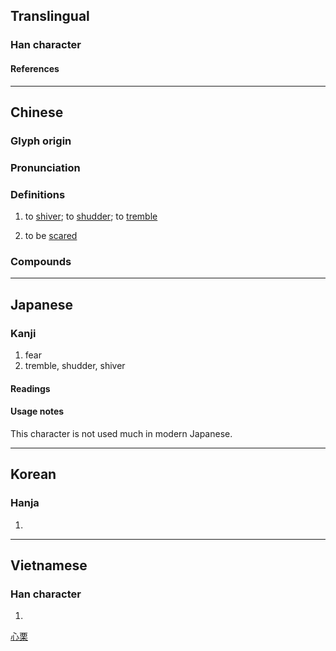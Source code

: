 {{also|栗}}
{{character info}}
{{character info|0xf9d9}}
==Translingual==

===Han character===
{{Han char|rn=61|rad=心|as=10|sn=13|four=91094|canj=PMWD|ids=⿰忄栗}}

====References====
{{Han ref|kx=0397.200|dkj=11042|dj=0736.130|hdz=42336.040|uh=6144}}
{{Han ref|uh=F9D9}}

----

==Chinese==
{{zh-forms|s=栗}}

===Glyph origin===
{{Han etym}}

===Pronunciation===
{{zh-pron
|m=lì
|m-s=
|c=leot6
|c-t=nut5,luut5
|c-t_note=nut5 - vernacular; luut5 - literary
|g=
|h=pfs=
|j=
|mb=là̤
|md=
|mn=lek
|mn-t=liag4
|w=
|x=
|mc=y
|oc=y
|ma=
|cat=v
}}

===Definitions===
{{zh-hanzi}}

# to [[shiver]]; to [[shudder]]; to [[tremble]]
# {{lb|zh|Taishanese}} to be [[scared]]
#: {{zh-x|慄 到 唔敢 喐|to be so scared one won't dare move|C-T}}

===Compounds===
{{zh-der|不寒而慄|凜慄|寒慄|慄慄危懼|慘慄|慄慄|慄冽|惴慄|惕慄|惏慄|悸慄|悚慄|恂慄|慄然|汗洽股慄|栗慄|懰慄|戰慄|戰戰慄慄|陸讋水慄|齋慄|震慄|股慄|顫慄}}

----

==Japanese==

===Kanji===
{{ja-kanji|grade=|rs=心10}}

# fear
# tremble, shudder, shiver

====Readings====
{{ja-readings
|goon=りち
|kanon=りつ
|kun=おそ-れる, おのの-く, ふる-える
}}

====Usage notes====
This character is not used much in modern Japanese.

----

==Korean==

===Hanja===
{{ko-hanja|hangeul=[[률]]>[[율]]|eumhun=|rv=ryul>yul|mr=ryul>yul|y=lyul>yul}}

# {{rfdef|ko|sort=心10}}

----

==Vietnamese==

===Han character===
{{vi-hantu|[[lật]]|rs=心10}}

# {{rfdef|vi|sort=心10}}

[[Category:CJKV simplified characters which already existed as traditional characters|心栗]]